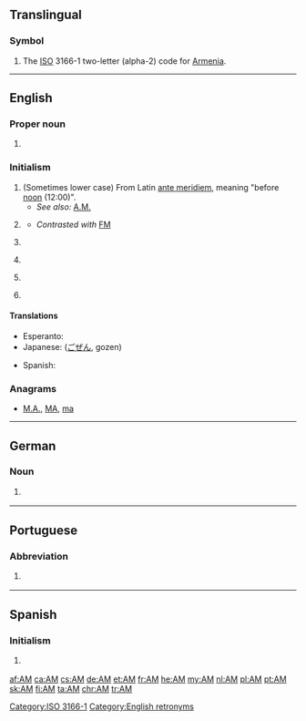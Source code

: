 {{also|Appendix:Variations of "am"}}
==Translingual==

===Symbol===
{{head|mul|symbol}}
# The [[ISO]] 3166-1 two-letter (alpha-2) code for [[Armenia]].

[[Category:ISO 3166-1]]

----

==English==
{{wikipedia|AM}}

===Proper noun===
{{en-proper noun}}

# {{abbreviation of|Amazonas|lang=en|nodot=1}} {{gloss|state of Brazil}}

===Initialism===
{{rfc-header|Initialism}}
{{en-initialism}}

# (Sometimes lower case) From Latin [[ante meridiem]], meaning "before [[noon]] (12:00)".
#* ''See also:'' [[A.M.]]
# {{context|communication|lang=en}} {{initialism of|amplitude modulation|lang=en}}
#* ''Contrasted with'' [[FM]]
# {{context|education|lang=en}} {{initialism of|Artium Magister|lang=en}}
# {{context|education|lang=en}} {{initialism of|Master of Arts|lang=en}}
# {{context|politics|UK|lang=en}} {{initialism of|Assembly Member|lang=en}} {{gloss|A title similar to [[MP]], placed after the name of a Member of the Welsh National Assembly.}}
# {{context|property law|lang=en}} {{initialism of|automated mapping|lang=en}} {{gloss|Used in conjunction with Facilities Managements abbreviations (AM/FM).}}

====Translations====
{{trans-top|before noon}}
* Esperanto: {{t|eo|a.t.m.}}
* Japanese: {{t+|ja|午前}} ([[ごぜん]], gozen)
{{trans-mid}}
* Spanish: {{t|es|AM}}
{{trans-bottom}}

===Anagrams===
* [[M.A.#English|M.A.]], [[MA#English|MA]], [[ma#English|ma]]

[[Category:English retronyms]]

----

==German==

===Noun===
{{head|de|noun|g=n}}

# {{context|software|development|lang=de}} {{acronym of|w:de:Anwendungsmanagement|Anwendungsmanagement|lang=de}}

----

==Portuguese==

===Abbreviation===
{{rfc-header|Abbreviation}}
{{pt-abbr}}

# {{context|politics|Brazil|lang=pt}} {{abbreviation of|Amazonas|lang=pt}} {{gloss|a Brazilian state}}

----

==Spanish==

===Initialism===
{{head|es|initialism}}

# {{l|en|AM}} {{gloss|before noon}}

[[af:AM]]
[[ca:AM]]
[[cs:AM]]
[[de:AM]]
[[et:AM]]
[[fr:AM]]
[[he:AM]]
[[my:AM]]
[[nl:AM]]
[[pl:AM]]
[[pt:AM]]
[[sk:AM]]
[[fi:AM]]
[[ta:AM]]
[[chr:AM]]
[[tr:AM]]